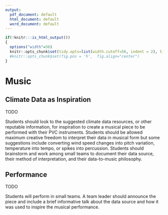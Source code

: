 ```yaml
---
output:
  pdf_document: default
  html_document: default
  word_document: default
---
```

```r
if(!knitr:::is_html_output())
{
  options("width"=56)
  knitr::opts_chunk$set(tidy.opts=list(width.cutoff=56, indent = 2), tidy = TRUE)
  #knitr::opts_chunk$set(fig.pos = 'h',  fig.align="center")
}
```
# Music 

## Climate Data as Inspiration
TODO

Students should look to the suggested climate data resources, or other reputable information, for inspiration to create a musical piece to be performed with their PVC instruments. Students should be allowed maximum creative freedom to interpret their data in musical form but some suggestions include converting wind speed changes into pitch variation, temperature into tempo, or spikes into percussion. Students should brainstorm and work among small teams to document their data source, their method of interpretation, and their data-to-music philosophy. 

## Performance
TODO

Students will perform in small teams. A team leader should announce the piece and include a brief informative talk about the data source and how it was used to inspire the musical performance. 